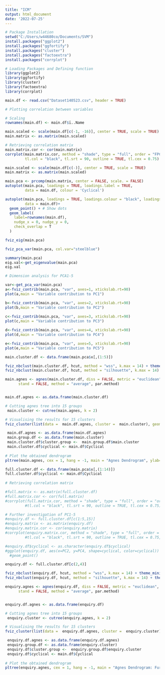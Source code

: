 ---
title: "ICM"
output: html_document
date: '2022-07-25'
---

```{r}
# Package Installation
setwd("C:/Users/w44680co/Documents/SVM")
install.packages("ggplot2")
install.packages("ggfortify")
install.packages("cluster")
install.packages("factoextra")
install.packages("corrplot")
```

```{r}
# Loading Packages and Defining function
library(ggplot2)
library(ggfortify)
library(cluster)
library(factoextra)
library(corrplot)
```

```{r setup, include=FALSE}
main.df <- read.csv("Dataset140523.csv", header = TRUE)
```

```{r}
# Plotting correlation between variables

# Scaling
rownames(main.df) <- main.df$ï..Name

main.scaled <- scale(main.df[c(-1, -16)], center = TRUE, scale = TRUE)
main.matrix <- as.matrix(main.scaled)

# Retrieving correlation matrix
main.matrix.cor <- cor(main.matrix)
corrplot(main.matrix.cor, method = "shade", type = "full", order = "FPC", 
         tl.col = "black", tl.srt = 90, outline = TRUE, tl.cex = 0.75)
```


```{r}
main.scaled <- scale(main.df[c(-)], center = TRUE, scale = TRUE)
main.matrix <- as.matrix(main.scaled)

main.pca <- prcomp(main.matrix, center = FALSE, scale. = FALSE)
autoplot(main.pca, loadings = TRUE, loadings.label = TRUE,
         data = main.df, colour = 'Cyclical')

autoplot(main.pca, loadings = TRUE, loadings.colour = "black", loadings.label = TRUE, loadings.label.colour="blue", loadings.label.repel=TRUE,
         data = main.df)+
  geom_point() + # Show dots
  geom_label(
    label=rownames(main.df), 
    nudge_x = 0, nudge_y = 0, 
    check_overlap = T
  )

fviz_eig(main.pca)

fviz_pca_var(main.pca, col.var="steelblue")

summary(main.pca)
eig.val<-get_eigenvalue(main.pca)
eig.val
```

```{r}
# Dimension analysis for PCA1-5

var<-get_pca_var(main.pca)
a<-fviz_contrib(main.pca, "var", axes=1, xtickslab.rt=90)
plot(a,main = "Variable contribution to PC1")

b<-fviz_contrib(main.pca, "var", axes=2, xtickslab.rt=90) 
plot(b,main = "Variable contribution to PC2")
 
c<-fviz_contrib(main.pca, "var", axes=3, xtickslab.rt=90) 
plot(c,main = "Variable contribution to PC3")

d<-fviz_contrib(main.pca, "var", axes=4, xtickslab.rt=90)
plot(d,main = "Variable contribution to PC4")

e<-fviz_contrib(main.pca, "var", axes=5, xtickslab.rt=90)
plot(e,main = "Variable contribution to PC5")
```
```{r}
main.cluster.df <- data.frame(main.pca$x[,(1:5)])

fviz_nbclust(main.cluster.df, hcut, method = "wss", k.max = 14) + theme_minimal() + ggtitle("Elbow Method")
fviz_nbclust(main.cluster.df, hcut, method = "silhouette", k.max = 14) + theme_minimal() + ggtitle("Silhouette Method")

main.agnes <- agnes(main.cluster.df, diss = FALSE, metric = "euclidean",
      stand = FALSE, method = "average", par.method)


main.df.agnes <- as.data.frame(main.cluster.df)

# Cutting agnes tree into 15 groups
 main.cluster <- cutree(main.agnes, k = 2)

# Visualising the results for 15 clusters
fviz_cluster(list(data =  main.df.agnes, cluster =  main.cluster), geom = "point", pointsize = 0.8)

 main.df.agnes <- as.data.frame(main.df.agnes)
 main.group.df <- as.data.frame(main.cluster)
 main.cluster.df$cluster.group <-  main.group.df$main.cluster
 main.cluster.df$cyclical <- main.df$Cyclical 
 
# Plot the obtained dendrogram
pltree(main.agnes, cex = 1, hang = -1, main = "Agnes Dendrogram", ylab="Similarity Index", xlab="Enzymes") 
```
```{r}
full.cluster.df <- data.frame(main.pca$x[,(1:14)])
full.cluster.df$cyclical <- main.df$Cyclical
 
# Retrieving correlation matrix

#full.matrix <- as.matrix(full.cluster.df)
#full.matrix.cor <- cor(full.matrix)
#corrplot(full.matrix.cor, method = "shade", type = "full", order = "original", 
         #tl.col = "black", tl.srt = 90, outline = TRUE, tl.cex = 0.75)

# Further investigation of PC1-5
#enquiry.df <- full.cluster.df[c(1:5,15)]
#enquiry.matrix <- as.matrix(enquiry.df)
#enquiry.matrix.cor <- cor(enquiry.matrix)
#corrplot(enquiry.matrix.cor, method = "shade", type = "full", order = "original", 
         #tl.col = "black", tl.srt = 90, outline = TRUE, tl.cex = 0.75, addCoef.col = "black")

#enquiry.df$cyclical <- as.character(enquiry.df$cyclical)
#ggplot(enquiry.df, aes(x=PC2, y=PC4, shape=cyclical, color=cyclical)) +
  #geom_point()
```
```{r}
enquiry.df <- full.cluster.df[c(2,4)]

fviz_nbclust(enquiry.df, hcut, method = "wss", k.max = 14) + theme_minimal() + ggtitle("Elbow Method")
fviz_nbclust(enquiry.df, hcut, method = "silhouette", k.max = 14) + theme_minimal() + ggtitle("Silhouette Method")

enquiry.agnes <- agnes(enquiry.df, diss = FALSE, metric = "euclidean",
      stand = FALSE, method = "average", par.method)


enquiry.df.agnes <- as.data.frame(enquiry.df)

# Cutting agnes tree into 15 groups
 enquiry.cluster <- cutree(enquiry.agnes, k = 2)

# Visualising the results for 15 clusters
fviz_cluster(list(data =  enquiry.df.agnes, cluster =  enquiry.cluster), geom = "point", pointsize = 0.8)

 enquiry.df.agnes <- as.data.frame(enquiry.df.agnes)
 enquiry.group.df <- as.data.frame(enquiry.cluster)
 enquiry.df$cluster.group <-  enquiry.group.df$enquiry.cluster
 enquiry.df$cyclical <- main.df$Cyclical 
 
# Plot the obtained dendrogram
pltree(enquiry.agnes, cex = 1, hang = -1, main = "Agnes Dendrogram: Further Enquiry", ylab="Similarity Index", xlab="Enzymes") 
```
